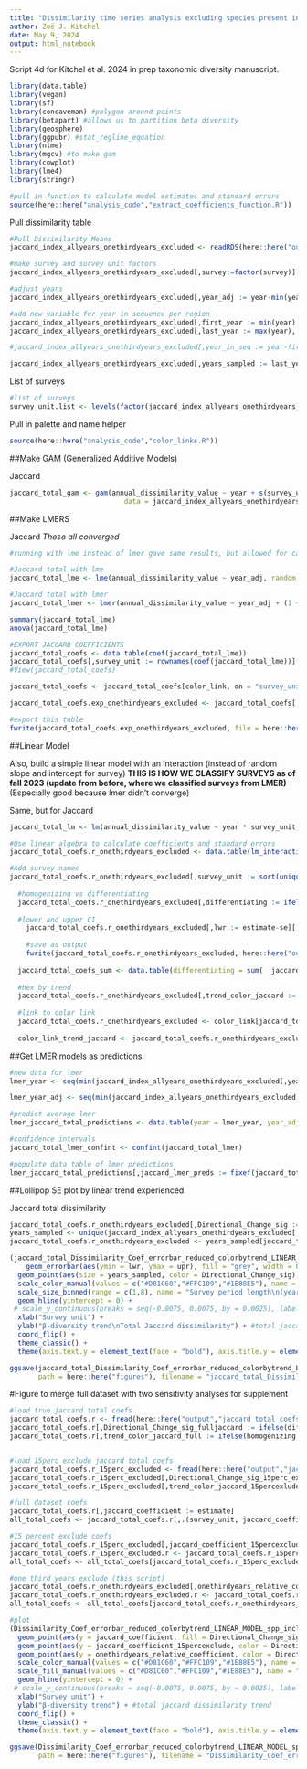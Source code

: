 ```yaml
---
title: "Dissimilarity time series analysis excluding species present in less than 1/3 of years"
author: Zoë J. Kitchel
date: May 9, 2024
output: html_notebook
---
```


Script 4d for Kitchel et al. 2024 in prep taxonomic diversity manuscript.

```r
library(data.table)
library(vegan)
library(sf)
library(concaveman) #polygon around points
library(betapart) #allows us to partition beta diversity
library(geosphere)
library(ggpubr) #stat_regline_equation
library(nlme)
library(mgcv) #to make gam
library(cowplot)
library(lme4)
library(stringr)

#pull in function to calculate model estimates and standard errors
source(here::here("analysis_code","extract_coefficients_function.R"))
```


Pull dissimilarity table
```r
#Pull Dissimilarity Means
jaccard_index_allyears_onethirdyears_excluded <- readRDS(here::here("output", "jaccard_index_VEGAN", "jaccard_index_allyears_onethirdyears_excluded.rds"))

#make survey and survey unit factors
jaccard_index_allyears_onethirdyears_excluded[,survey:=factor(survey)][,survey_unit:=factor(survey_unit)]

#adjust years
jaccard_index_allyears_onethirdyears_excluded[,year_adj := year-min(year)+1]

#add new variable for year in sequence per region
jaccard_index_allyears_onethirdyears_excluded[,first_year := min(year),.(survey_unit)]
jaccard_index_allyears_onethirdyears_excluded[,last_year := max(year),.(survey_unit)]

#jaccard_index_allyears_onethirdyears_excluded[,year_in_seq := year-first_year+1]

jaccard_index_allyears_onethirdyears_excluded[,years_sampled := last_year-first_year+1]


```

List of surveys
```r
#list of surveys
survey_unit.list <- levels(factor(jaccard_index_allyears_onethirdyears_excluded$survey_unit))
```

 
 Pull in palette and name helper
```r
source(here::here("analysis_code","color_links.R"))
```


##Make GAM (Generalized Additive Models)

Jaccard
```r
jaccard_total_gam <- gam(annual_dissimilarity_value ~ year + s(survey_unit, year, bs = "fs", m = 1),#random smooth
                            data = jaccard_index_allyears_onethirdyears_excluded[dissimilarity_metric == "jaccard_dissimilarity_index_binary"])

```

##Make LMERS

Jaccard
*These all converged*
```r
#running with lme instead of lmer gave same results, but allowed for calculation of p-value

#Jaccard total with lme
jaccard_total_lme <- lme(annual_dissimilarity_value ~ year_adj, random = (~1 + year_adj|survey_unit),data = jaccard_index_allyears_onethirdyears_excluded[dissimilarity_metric == "jaccard_dissimilarity_index_binary"])

#Jaccard total with lmer
jaccard_total_lmer <- lmer(annual_dissimilarity_value ~ year_adj + (1 + year_adj|survey_unit),data = jaccard_index_allyears_onethirdyears_excluded[dissimilarity_metric == "jaccard_dissimilarity_index_binary"]) #FYI doesn't converge

summary(jaccard_total_lme)
anova(jaccard_total_lme)

#EXPORT JACCARD COEFFICIENTS
jaccard_total_coefs <- data.table(coef(jaccard_total_lme))
jaccard_total_coefs[,survey_unit := rownames(coef(jaccard_total_lme))][,Year := round(year_adj,5)][,Intercept := round(`(Intercept)`,2)]
#View(jaccard_total_coefs)

jaccard_total_coefs <- jaccard_total_coefs[color_link, on = "survey_unit"]

jaccard_total_coefs.exp_onethirdyears_excluded <- jaccard_total_coefs[,.(Survey_Name_Season, Intercept, Year)]

#export this table
fwrite(jaccard_total_coefs.exp_onethirdyears_excluded, file = here::here("output","jaccard_total_coefs.exp_onethirdyears_excluded.csv"))
```
##Linear Model

Also, build a simple linear model with an interaction (instead of random slope and intercept for survey)
**THIS IS HOW WE CLASSIFY SURVEYS as of fall 2023 (update from before, where we classified surveys from LMER)**
(Especially good because lmer didn't converge)

Same, but for Jaccard
```r

jaccard_total_lm <- lm(annual_dissimilarity_value ~ year * survey_unit,data = jaccard_index_allyears_onethirdyears_excluded[dissimilarity_metric == "jaccard_dissimilarity_index_binary"])

#Use linear algebra to calculate coefficients and standard errors
jaccard_total_coefs.r_onethirdyears_excluded <- data.table(lm_interaction_coefficients_se(jaccard_total_lm))

#Add survey names
jaccard_total_coefs.r_onethirdyears_excluded[,survey_unit := sort(unique(jaccard_index_allyears_onethirdyears_excluded$survey_unit))]
  
  #homogenizing vs differentiating
  jaccard_total_coefs.r_onethirdyears_excluded[,differentiating := ifelse((se< abs(estimate) & estimate > 0),1,0)][,homogenizing := ifelse((se< abs(estimate) & estimate < 0),1,0)]
  
  #lower and upper CI
    jaccard_total_coefs.r_onethirdyears_excluded[,lwr := estimate-se][,upr:= estimate+se]
    
    #save as output
    fwrite(jaccard_total_coefs.r_onethirdyears_excluded, here::here("output","jaccard_total_coefs.r_onethirdyears_excluded.csv"))
  
  jaccard_total_coefs_sum <- data.table(differentiating = sum(  jaccard_total_coefs.r_onethirdyears_excluded$differentiating), homogenizing = sum(  jaccard_total_coefs.r_onethirdyears_excluded$homogenizing))
  
  #hex by trend
  jaccard_total_coefs.r_onethirdyears_excluded[,trend_color_jaccard := ifelse(homogenizing == 1,"#FFC109", ifelse(differentiating == 1,"#D81C60","#1E88E5"))]
  
  #link to color link
  jaccard_total_coefs.r_onethirdyears_excluded <- color_link[jaccard_total_coefs.r_onethirdyears_excluded, on = "survey_unit"]
  
  color_link_trend_jaccard <- jaccard_total_coefs.r_onethirdyears_excluded[,.(survey_unit,Survey_Name_Season, hex,  trend_color_jaccard)]

```

##Get LMER models as predictions

```r

#new data for lmer
lmer_year <- seq(min(jaccard_index_allyears_onethirdyears_excluded[,year]), max(jaccard_index_allyears_onethirdyears_excluded[,year]), by = 0.1)

lmer_year_adj <- seq(min(jaccard_index_allyears_onethirdyears_excluded[,year_adj]), max(jaccard_index_allyears_onethirdyears_excluded[,year_adj]), by = 0.1)

```


```r

#predict average lmer
lmer_jaccard_total_predictions <- data.table(year = lmer_year, year_adj = lmer_year_adj)

#confidence intervals
jaccard_total_lmer_confint <- confint(jaccard_total_lmer)

#populate data table of lmer predictions
lmer_jaccard_total_predictions[,jaccard_lmer_preds := fixef(jaccard_total_lmer)[[1]] + fixef(jaccard_total_lmer)[[2]] * year_adj][,jaccard_lmer_preds_lowerCI := jaccard_total_lmer_confint[5] + jaccard_total_lmer_confint[6] * year_adj][,jaccard_lmer_preds_upperCI := jaccard_total_lmer_confint[11] + jaccard_total_lmer_confint[12] * year_adj]
```


##Lollipop SE plot by linear trend experienced

Jaccard total dissimilarity
```r


jaccard_total_coefs.r_onethirdyears_excluded[,Directional_Change_sig := ifelse(differentiating > 0, "Differentiation",ifelse(homogenizing > 0 , "Homogenization", "No β-diversity trend"))]
years_sampled <- unique(jaccard_index_allyears_onethirdyears_excluded[,.(survey_unit, years_sampled)])
jaccard_total_coefs.r_onethirdyears_excluded <- years_sampled[jaccard_total_coefs.r_onethirdyears_excluded, on = "survey_unit"]

(jaccard_total_Dissimilarity_Coef_errorbar_reduced_colorbytrend_LINEAR_MODEL_onethirdyears_excluded <- ggplot(data = jaccard_total_coefs.r_onethirdyears_excluded, aes(x = reorder(Survey_Name_Season, estimate) , y = estimate), label = Survey_Name_Season) +
    geom_errorbar(aes(ymin = lwr, ymax = upr), fill = "grey", width = 0) + #add confidence intervals
  geom_point(aes(size = years_sampled, color = Directional_Change_sig), stat = 'identity') +
  scale_color_manual(values = c("#D81C60","#FFC109","#1E88E5"), name = "β-diversity trend\nTotal Jaccard dissimilarity", guide="none") +
  scale_size_binned(range = c(1,8), name = "Survey period length\n(years)") +
  geom_hline(yintercept = 0) +
 # scale_y_continuous(breaks = seq(-0.0075, 0.0075, by = 0.0025), labels = c("-0.0075","","-0.0025","0", "0.0025", "",  "")) +
  xlab("Survey unit") +
  ylab("β-diversity trend\nTotal Jaccard dissimilarity") + #total jaccard dissimilarity trend
  coord_flip() +
  theme_classic() +
  theme(axis.text.y = element_text(face = "bold"), axis.title.y = element_blank(), axis.text.x = element_text(size = 15), axis.title.x = element_text(size = 15), legend.position = c(0.3,0.8), legend.direction = "vertical", legend.text = element_text(size = 15), legend.title = element_text(size = 16)))

ggsave(jaccard_total_Dissimilarity_Coef_errorbar_reduced_colorbytrend_LINEAR_MODEL_onethirdyears_excluded, 
       path = here::here("figures"), filename = "jaccard_total_Dissimilarity_Coef_errorbar_reduced_colorbytrend_LINEAR_MODEL_onethirdyears_excluded.jpg", height = 7, width = 7)

```


#Figure to merge full dataset with two sensitivity analyses for supplement
```r
#load true jaccard total coefs
jaccard_total_coefs.r <- fread(here::here("output","jaccard_total_coefs.r.csv"))
jaccard_total_coefs.r[,Directional_Change_sig_fulljaccard := ifelse(differentiating > 0, "Differentiation",ifelse(homogenizing > 0 , "Homogenization", "No β-diversity trend"))]
jaccard_total_coefs.r[,trend_color_jaccard_full := ifelse(homogenizing == 1,"#FFC109", ifelse(differentiating == 1,"#D81C60","#1E88E5"))]


#load 15perc exclude jaccard total coefs
jaccard_total_coefs.r_15perc_excluded <- fread(here::here("output","jaccard_total_coefs.r_15perc_excluded.csv"))
jaccard_total_coefs.r_15perc_excluded[,Directional_Change_sig_15perc_excluded_jaccard := ifelse(differentiating > 0, "Differentiation",ifelse(homogenizing > 0 , "Homogenization", "No β-diversity trend"))]
jaccard_total_coefs.r_15perc_excluded[,trend_color_jaccard_15percexluded := ifelse(homogenizing == 1,"#FFC109", ifelse(differentiating == 1,"#D81C60","#1E88E5"))]

#full dataset coefs
jaccard_total_coefs.r[,jaccard_coefficient := estimate]
all_total_coefs <- jaccard_total_coefs.r[,.(survey_unit, jaccard_coefficient, Directional_Change_sig_fulljaccard, trend_color_jaccard_full)]

#15 percent exclude coefs
jaccard_total_coefs.r_15perc_excluded[,jaccard_coefficient_15percexclude := estimate]
jaccard_total_coefs.r_15perc_excluded.r <- jaccard_total_coefs.r_15perc_excluded[,.(survey_unit, jaccard_coefficient_15percexclude, Directional_Change_sig_15perc_excluded_jaccard, trend_color_jaccard_15percexluded)]
all_total_coefs <- all_total_coefs[jaccard_total_coefs.r_15perc_excluded.r, on = "survey_unit"]

#one third years exclude (this script)
jaccard_total_coefs.r_onethirdyears_excluded[,onethirdyears_relative_coefficient := estimate][,Directional_Change_onethirdyears := Directional_Change_sig][,trend_color_jaccard_onethirdyears_excluded := trend_color_jaccard]
jaccard_total_coefs.r_onethirdyears_excluded.r <- jaccard_total_coefs.r_onethirdyears_excluded[,.(survey_unit, Survey_Name_Season, onethirdyears_relative_coefficient, Directional_Change_onethirdyears, trend_color_jaccard_onethirdyears_excluded)]
all_total_coefs <- all_total_coefs[jaccard_total_coefs.r_onethirdyears_excluded.r, on = "survey_unit"]

#plot
(Dissimilarity_Coef_errorbar_reduced_colorbytrend_LINEAR_MODEL_spp_inclusion_sensitivity <- ggplot(data = all_total_coefs, aes(x = reorder(Survey_Name_Season, jaccard_coefficient)), label = Survey_Name_Season) +
  geom_point(aes(y = jaccard_coefficient, fill = Directional_Change_sig_fulljaccard), stat = 'identity',shape = 21, color = "black", size = 5) +
  geom_point(aes(y = jaccard_coefficient_15percexclude, color = Directional_Change_sig_15perc_excluded_jaccard), stat = 'identity', shape = 15, alpha = 0.5,size = 5) +
  geom_point(aes(y = onethirdyears_relative_coefficient, color = Directional_Change_onethirdyears), stat = 'identity', shape = 17, alpha = 0.5,size = 5) +
  scale_color_manual(values = c("#D81C60","#FFC109","#1E88E5"), name = "β-diversity trend", guide="none") +
  scale_fill_manual(values = c("#D81C60","#FFC109","#1E88E5"), name = "β-diversity trend", guide="none") +
  geom_hline(yintercept = 0) +
 # scale_y_continuous(breaks = seq(-0.0075, 0.0075, by = 0.0025), labels = c("-0.0075","","-0.0025","0", "0.0025", "",  "")) +
  xlab("Survey unit") +
  ylab("β-diversity trend") + #total jaccard dissimilarity trend
  coord_flip() +
  theme_classic() +
  theme(axis.text.y = element_text(face = "bold"), axis.title.y = element_blank(), axis.text.x = element_text(size = 15), axis.title.x = element_text(size = 15), legend.position = c(0.3,0.8), legend.direction = "vertical", legend.text = element_text(size = 15), legend.title = element_text(size = 16)))

ggsave(Dissimilarity_Coef_errorbar_reduced_colorbytrend_LINEAR_MODEL_spp_inclusion_sensitivity, 
       path = here::here("figures"), filename = "Dissimilarity_Coef_errorbar_reduced_colorbytrend_LINEAR_MODEL_spp_inclusion_sensitivity.jpg", height = 7, width = 7)

```

